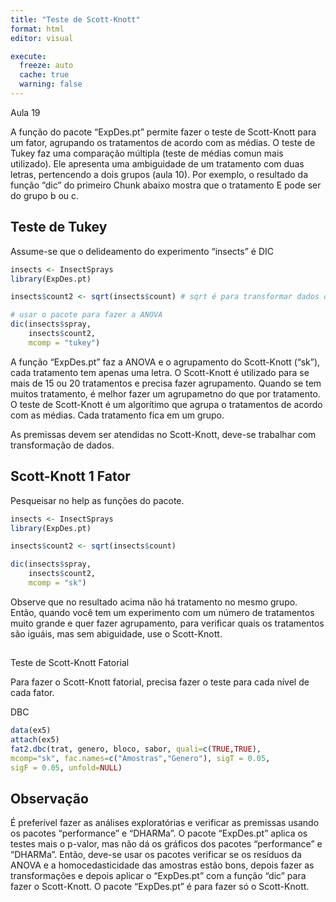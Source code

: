 ```yaml
---
title: "Teste de Scott-Knott"
format: html
editor: visual

execute: 
  freeze: auto
  cache: true
  warning: false
---
```


Aula 19

A função do pacote "ExpDes.pt" permite fazer o teste de Scott-Knott para um fator, agrupando os tratamentos de acordo com as médias. O teste de Tukey faz uma comparação múltipla (teste de médias comun mais utilizado). Ele apresenta uma ambiguidade de um tratamento com duas letras, pertencendo a dois grupos (aula 10). Por exemplo, o resultado da função "dic" do primeiro Chunk abaixo mostra que o tratamento E pode ser do grupo b ou c.

## Teste de Tukey

Assume-se que o delideamento do experimento "insects" é DIC

```r
insects <- InsectSprays
library(ExpDes.pt)

insects$count2 <- sqrt(insects$count) # sqrt é para transformar dados de contagem; insects$count2" é do R básico, poderia usar a função "mutate".

# usar o pacote para fazer a ANOVA
dic(insects$spray,
    insects$count2,
    mcomp = "tukey")
```

A função "ExpDes.pt" faz a ANOVA e o agrupamento do Scott-Knott ("sk"), cada tratamento tem apenas uma letra. O Scott-Knott é utilizado para se mais de 15 ou 20 tratamentos e precisa fazer agrupamento. Quando se tem muitos tratamento, é melhor fazer um agrupametno do que por tratamento. O teste de Scott-Knott é um algorítimo que agrupa o tratamentos de acordo com as médias. Cada tratamento fica em um grupo.

As premissas devem ser atendidas no Scott-Knott, deve-se trabalhar com transformação de dados.

## Scott-Knott 1 Fator

Pesqueisar no help as funções do pacote.

```r
insects <- InsectSprays
library(ExpDes.pt)

insects$count2 <- sqrt(insects$count)

dic(insects$spray,
    insects$count2,
    mcomp = "sk")
```

Observe que no resultado acima não há tratamento no mesmo grupo. Então, quando você tem um experimento com um número de tratamentos muito grande e quer fazer agrupamento, para verificar quais os tratamentos são iguáis, mas sem abiguidade, use o Scott-Knott.

## 

Teste de Scott-Knott Fatorial

Para fazer o Scott-Knott fatorial, precisa fazer o teste para cada nível de cada fator.

DBC

```r
data(ex5)
attach(ex5)
fat2.dbc(trat, genero, bloco, sabor, quali=c(TRUE,TRUE),
mcomp="sk", fac.names=c("Amostras","Genero"), sigT = 0.05,
sigF = 0.05, unfold=NULL)

```

## Observação

É preferível fazer as análises exploratórias e verificar as premissas usando os pacotes "performance" e "DHARMa". O pacote "ExpDes.pt" aplica os testes mais o p-valor, mas não dá os gráficos dos pacotes "performance" e "DHARMa". Então, deve-se usar os pacotes verificar se os resíduos da ANOVA e a homocedasticidade das amostras estão bons, depois fazer as transformações e depois aplicar o "ExpDes.pt" com a função "dic" para fazer o Scott-Knott. O pacote "ExpDes.pt" é para fazer só o Scott-Knott.
